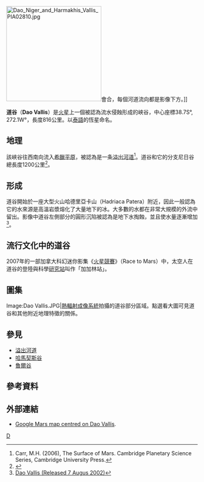 {{coord|38.7|S|272.1|W|globe:Mars_scale:100000|display=title|name=道谷（Dao Vallis）}}

[[File:Dao_Niger_and_Harmakhis_Vallis_PIA02810.jpg|250px]]會合，每個河道流向都是影像下方。]]

'''道谷'''（'''Dao Vallis'''）是[[火星|火星]]上一個被認為流水侵蝕形成的峽谷，中心座標38.7S°, 272.1W°，長度816公里。以[[泰語|泰語]]的恆星命名。

==地理==
該峽谷往西南向流入[[希臘平原|希臘平原]]，被認為是一条[[溢出河道|溢出河道]]<ref>Carr, M.H. (2006), The Surface of Mars. Cambridge Planetary Science Series, Cambridge University Press.</ref>。道谷和它的分支尼日谷總長度1200公里<ref>{{cite web|url=http://adsabs.harvard.edu/abs/2003AGUFM.P11B1035C|title=Geologic Evolution of Dao Vallis, Mars|accessdate=2006-10-15}}</ref>。

== 形成 ==
道谷開始於一座大型火山哈德里亞卡山（Hadriaca Patera）附近，因此一般認為它的水來源是高溫岩漿熔化了大量地下的冰。大多數的水都在非常大規模的外流中留出。影像中道谷左側部分的圓形沉陷被認為是地下水掏蝕，並且使水量逐漸增加<ref>[http://themis.asu.edu/zoom-20020807a Dao Vallis (Released 7 Augus 2002)]</ref>。

==流行文化中的道谷==
2007年的一部加拿大科幻迷你影集《[[火星競賽|火星競賽]]》（Race to Mars）中，太空人在道谷的登陸與科學[[研究站|研究站]]叫作「加加林站」。

==圖集==
<gallery>
Image:Dao Vallis.JPG|[[熱輻射成像系統|熱輻射成像系統]]拍攝的道谷部分區域。點選看大圖可見道谷和其他附近地理特徵的關係。
</gallery>

==參見==
*[[溢出河道|溢出河道]]
*[[哈馬契斯谷|哈馬契斯谷]]
*[[魯爾谷|魯爾谷]]

==參考資料==
<references/>

==外部連結==
* [http://www.google.com/mars/#lat=-36.102376&lon=91.076660&zoom=6&map=infrared&q=dao%20vallis Google Mars map centred on Dao Vallis].
{{commonscat|Dao Vallis}}
[[Category:火星峽谷|D]]

{{mars-stub}}
{{crater-stub}}